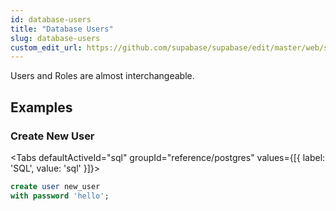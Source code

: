 ```yaml
---
id: database-users
title: "Database Users"
slug: database-users
custom_edit_url: https://github.com/supabase/supabase/edit/master/web/spec/postgres.yml
---
```



Users and Roles are almost interchangeable.




















## Examples

### Create New User



<Tabs
  defaultActiveId="sql"
  groupId="reference/postgres"
  values={[{ label: 'SQL', value: 'sql' }]}>

<TabsPanel id="sql" label="sql">

```sql
create user new_user
with password 'hello';
```


</TabsPanel>

</Tabs>